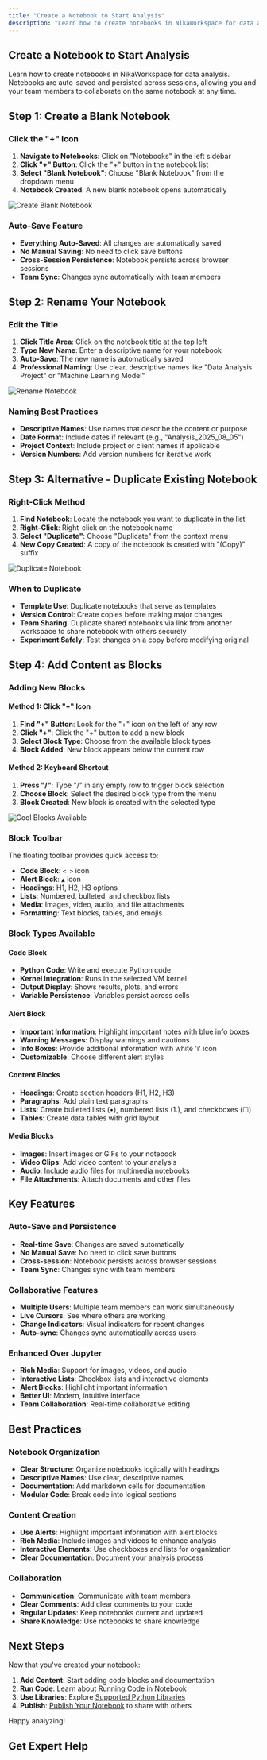 ```yaml
---
title: "Create a Notebook to Start Analysis"
description: "Learn how to create notebooks in NikaWorkspace for data analysis with collaborative features and auto-saving"
---
```



## Create a Notebook to Start Analysis

Learn how to create notebooks in NikaWorkspace for data analysis. Notebooks are auto-saved and persisted across sessions, allowing you and your team members to collaborate on the same notebook at any time.

## Step 1: Create a Blank Notebook

### Click the "+" Icon
1. **Navigate to Notebooks**: Click on "Notebooks" in the left sidebar
2. **Click "+" Button**: Click the "+" button in the notebook list
3. **Select "Blank Notebook"**: Choose "Blank Notebook" from the dropdown menu
4. **Notebook Created**: A new blank notebook opens automatically

![Create Blank Notebook](/guides/data-analysis/create-your-first-notebook-1.jpg)

### Auto-Save Feature
- **Everything Auto-Saved**: All changes are automatically saved
- **No Manual Saving**: No need to click save buttons
- **Cross-Session Persistence**: Notebook persists across browser sessions
- **Team Sync**: Changes sync automatically with team members

## Step 2: Rename Your Notebook

### Edit the Title
1. **Click Title Area**: Click on the notebook title at the top left
2. **Type New Name**: Enter a descriptive name for your notebook
3. **Auto-Save**: The new name is automatically saved
4. **Professional Naming**: Use clear, descriptive names like "Data Analysis Project" or "Machine Learning Model"

![Rename Notebook](/guides/data-analysis/create-your-first-notebook-2.jpg)

### Naming Best Practices
- **Descriptive Names**: Use names that describe the content or purpose
- **Date Format**: Include dates if relevant (e.g., "Analysis_2025_08_05")
- **Project Context**: Include project or client names if applicable
- **Version Numbers**: Add version numbers for iterative work

## Step 3: Alternative - Duplicate Existing Notebook

### Right-Click Method
1. **Find Notebook**: Locate the notebook you want to duplicate in the list
2. **Right-Click**: Right-click on the notebook name
3. **Select "Duplicate"**: Choose "Duplicate" from the context menu
4. **New Copy Created**: A copy of the notebook is created with "(Copy)" suffix

![Duplicate Notebook](/guides/data-analysis/create-your-first-notebook-3.jpg)

### When to Duplicate
- **Template Use**: Duplicate notebooks that serve as templates
- **Version Control**: Create copies before making major changes
- **Team Sharing**: Duplicate shared notebooks via link from another workspace to share notebook with others securely
- **Experiment Safely**: Test changes on a copy before modifying original

## Step 4: Add Content as Blocks

### Adding New Blocks

#### Method 1: Click "+" Icon
1. **Find "+" Button**: Look for the "+" icon on the left of any row
2. **Click "+"**: Click the "+" button to add a new block
3. **Select Block Type**: Choose from the available block types
4. **Block Added**: New block appears below the current row

#### Method 2: Keyboard Shortcut
1. **Press "/"**: Type "/" in any empty row to trigger block selection
2. **Choose Block**: Select the desired block type from the menu
3. **Block Created**: New block is created with the selected type

![Cool Blocks Available](/guides/data-analysis/create-your-first-notebook-4.jpg)

### Block Toolbar
The floating toolbar provides quick access to:
- **Code Block**: `< >` icon
- **Alert Block**: `▲` icon
- **Headings**: H1, H2, H3 options
- **Lists**: Numbered, bulleted, and checkbox lists
- **Media**: Images, video, audio, and file attachments
- **Formatting**: Text blocks, tables, and emojis

### Block Types Available

#### Code Block
- **Python Code**: Write and execute Python code
- **Kernel Integration**: Runs in the selected VM kernel
- **Output Display**: Shows results, plots, and errors
- **Variable Persistence**: Variables persist across cells

#### Alert Block
- **Important Information**: Highlight important notes with blue info boxes
- **Warning Messages**: Display warnings and cautions
- **Info Boxes**: Provide additional information with white 'i' icon
- **Customizable**: Choose different alert styles

#### Content Blocks
- **Headings**: Create section headers (H1, H2, H3)
- **Paragraphs**: Add plain text paragraphs
- **Lists**: Create bulleted lists (•), numbered lists (1.), and checkboxes (☐)
- **Tables**: Create data tables with grid layout

#### Media Blocks
- **Images**: Insert images or GIFs to your notebook
- **Video Clips**: Add video content to your analysis
- **Audio**: Include audio files for multimedia notebooks
- **File Attachments**: Attach documents and other files

## Key Features

### Auto-Save and Persistence
- **Real-time Save**: Changes are saved automatically
- **No Manual Save**: No need to click save buttons
- **Cross-session**: Notebook persists across browser sessions
- **Team Sync**: Changes sync with team members

### Collaborative Features
- **Multiple Users**: Multiple team members can work simultaneously
- **Live Cursors**: See where others are working
- **Change Indicators**: Visual indicators for recent changes
- **Auto-sync**: Changes sync automatically across users

### Enhanced Over Jupyter
- **Rich Media**: Support for images, videos, and audio
- **Interactive Lists**: Checkbox lists and interactive elements
- **Alert Blocks**: Highlight important information
- **Better UI**: Modern, intuitive interface
- **Team Collaboration**: Real-time collaborative editing

## Best Practices

### Notebook Organization
- **Clear Structure**: Organize notebooks logically with headings
- **Descriptive Names**: Use clear, descriptive names
- **Documentation**: Add markdown cells for documentation
- **Modular Code**: Break code into logical sections

### Content Creation
- **Use Alerts**: Highlight important information with alert blocks
- **Rich Media**: Include images and videos to enhance analysis
- **Interactive Elements**: Use checkboxes and lists for organization
- **Clear Documentation**: Document your analysis process

### Collaboration
- **Communication**: Communicate with team members
- **Clear Comments**: Add clear comments to your code
- **Regular Updates**: Keep notebooks current and updated
- **Share Knowledge**: Use notebooks to share knowledge

## Next Steps

Now that you've created your notebook:

1. **Add Content**: Start adding code blocks and documentation
2. **Run Code**: Learn about [Running Code in Notebook](/guides/run-code-in-notebook)
3. **Use Libraries**: Explore [Supported Python Libraries](/guides/supported-python-libraries)
4. **Publish**: [Publish Your Notebook](/guides/publish-notebook) to share with others

Happy analyzing!

## Get Expert Help

<ContactCTACard /> 